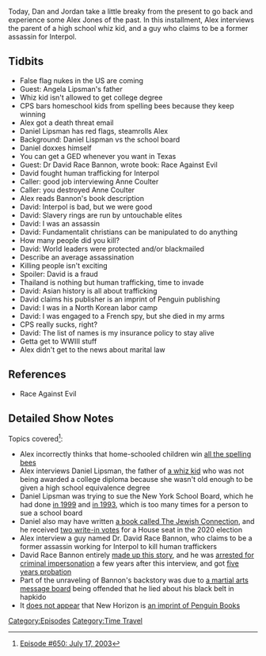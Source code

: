{{Episode
    | title           = July 17, 2003
    | caption         = [https://knowledgefight.libsyn.com/650-july-17-2003 Listen to this episode on Libsyn]
    | episodeNumber   = 650
    | length          = 01:36:46
    | airDate         = February 18, 2022
    | coverageDate    = July 17, 2003
    | episodeType     = [[:Category:Time Travel|Time Travel]]
    | appearance      = [[Angela Lipsman]], [[Daniel Lipsman]], [[David Race Bannon]], [[Anne Coulter]]
    | previousEpisode = [[649: February 14, 2022]]
    | nextEpisode     = [[651: February 18, 2022]]
}}

{{Stub}}

Today, Dan and Jordan take a little breaky from the present to go back and experience some Alex Jones of the past.  In this installment, Alex interviews the parent of a high school whiz kid, and a guy who claims to be a former assassin for Interpol.

==Tidbits==

*False flag nukes in the US are coming
*Guest: Angela Lipsman's father
*Whiz kid isn't allowed to get college degree
*CPS bars homeschool kids from spelling bees because they keep winning
*Alex got a death threat email
*Daniel Lipsman has red flags, steamrolls Alex
*Background: Daniel Lispman vs the school board
*Daniel doxxes himself
*You can get a GED whenever you want in Texas
*Guest: Dr David Race Bannon, wrote book: Race Against Evil
*David fought human trafficking for Interpol
*Caller: good job interviewing Anne Coulter
*Caller: you destroyed Anne Coulter
*Alex reads Bannon's book description
*David: Interpol is bad, but we were good
*David: Slavery rings are run by untouchable elites
*David: I was an assassin
*David: Fundamentalit christians can be manipulated to do anything
*How many people did you kill?
*David: World leaders were protected and/or blackmailed
*Describe an average assassination
*Killing people isn't exciting
*Spoiler: David is a fraud
*Thailand is nothing but human trafficking, time to invade
*David: Asian history is all about trafficking
*David claims his publisher is an imprint of Penguin publishing
*David: I was in a North Korean labor camp
*David: I was engaged to a French spy, but she died in my arms
*CPS really sucks, right?
*David: The list of names is my insurance policy to stay alive
*Getta get to WWIII stuff
*Alex didn't get to the news about marital law

==References==

*Race Against Evil

==Detailed Show Notes==

Topics covered<ref>[https://knowledgefight.com/research/2022/2/17/episode-650-july-17-2003 Episode #650: July 17, 2003]</ref>:

*Alex incorrectly thinks that home-schooled children win [https://www.howtohomeschool.com/homeschool-advice/become-a-spelling-bee-champion all the spelling bees]
*Alex interviews Daniel Lipsman, the father of [https://www.bmcc.cuny.edu/news/early-riser/ a whiz kid] who was not being awarded a college diploma because she wasn't old enough to be given a high school equivalence degree
*Daniel Lipsman was trying to sue the New York School Board, which he had done [https://calculators.law/caselaw/decisions/59nNa7Vj8lJV/lipsman-v-new-york-city-board-of-education in 1999] and [https://www.nytimes.com/1993/09/10/nyregion/day-for-second-guessing-on-asbestos-delay.html in 1993], which is too many times for a person to sue a school board
*Daniel also may have written [https://books.google.com/books?dq=%22Daniel%20Jean%20Lipsman%22&hl=en&id=3T8hAQAAIAAJ&lpg=PA3122&ots=lmf_mFf4Dm&pg=PA3122&sa=X&sig=ACfU3U0B-BRE9q5BPiEwns5ns2xgapOuwQ&source=bl&ved=2ahUKEwjx0LHUg4b2AhWpmOAKHVwKAds4ChDoAXoECB0QAw#v=onepage&q=%22Daniel%20Jean%20Lipsman%22&f=false a book called The Jewish Connection], and he received [https://vote.nyc/sites/default/files/pdf/election_results/2020/20201103General%20Election/00100300013New%20York%20Representative%20in%20Congress%2013th%20Congressional%20District%20Recap.pdf two write-in votes] for a House seat in the 2020 election
*Alex interview a guy named Dr. David Race Bannon, who claims to be a former assassin working for Interpol to kill human traffickers
*David Race Bannon entirely [https://web.archive.org/web/20061014173440/http://www.charlotte.com/mld/charlotte/14897513.htm made up this story], and he was [https://www.justice.gov/archive/opa/pr/2006/January/06_usncb_049.html arrested for criminal impersonation] a few years after this interview, and got [https://www.denverpost.com/2006/06/29/briefs-630-3/ five years probation]
*Part of the unraveling of Bannon's backstory was due to [https://web.archive.org/web/20071029061412/http://www.bullshido.net/modules.php?file=viewarticle&id=226&name=Reviews a martial arts message board] being offended that he lied about his black belt in hapkido
*It [http://www.newhorizonpressbooks.com does not appear] that New Horizon is [https://permissions.penguinrandomhouse.com/imprints.php an imprint of Penguin Books]

[[Category:Episodes]]
[[Category:Time Travel]]